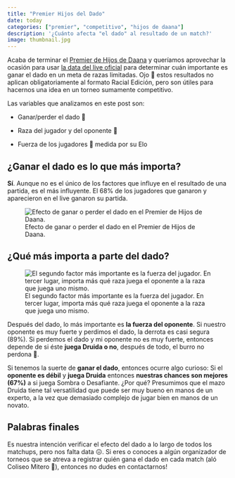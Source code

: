 ```yaml
---
title: "Premier Hijos del Dado"
date: today
categories: ["premier", "competitivo", "hijos de daana"]
description: '¿Cuánto afecta "el dado" al resultado de un match?'
image: thumbnail.jpg
---
```


Acaba de terminar el [Premier de Hijos de Daana](https://blog.myl.cl/torneo-premier-hijos-de-daana-sabado-14-de-diciembre-2024/) y queríamos aprovechar la ocasión para usar [la data del live oficial](https://www.youtube.com/watch?v=3c_I_9UxQ_4&t=17319s&ab_channel=MitosyLeyendas) para determinar cuán importante es ganar el dado en un meta de razas limitadas. Ojo 👀 estos resultados no aplican obligatoriamente al formato Racial Edición, pero son útiles para hacernos una idea en un torneo sumamente competitivo.

Las variables que analizamos en este post son:

-   Ganar/perder el dado 🎲

-   Raza del jugador y del oponente 🐲

-   Fuerza de los jugadores 💪 medida por su Elo

## ¿Ganar el dado es lo que más importa?

**Sí**. Aunque no es el único de los factores que influye en el resultado de una partida, es el más influyente. El 68% de los jugadores que ganaron y aparecieron en el live ganaron su partida.

![Efecto de ganar o perder el dado en el Premier de Hijos de Daana.](perder-dado.jpg){fig-alt="Efecto de ganar o perder el dado en el Premier de Hijos de Daana. El ganador del dado tiene un 68% de probabilidad de ganar el match." fig-align="center"}

## ¿Qué más importa a parte del dado?

![El segundo factor más importante es la fuerza del jugador. En tercer lugar, importa más qué raza juega el oponente a la raza que juega uno mismo.](arbol-decision.jpg){fig-alt="Árbol de las variables más importantes que definieron los matches en el Premier de Hijos de Daana. El segundo factor más importante es la fuerza del jugador. En tercer lugar, importa más qué raza juega el oponente a la raza que juega uno mismo." fig-align="center"}

Después del dado, lo más importante es **la fuerza del oponente**. Si nuestro oponente es muy fuerte y perdimos el dado, la derrota es casi segura (89%). Si perdemos el dado y mi oponente no es muy fuerte, entonces depende de si éste **juega Druida o no**, después de todo, el burro no perdona 🍆.

Si tenemos la suerte de **ganar el dado**, entonces ocurre algo curioso: Si el **oponente es débil** y **juega Druida** entonces **nuestras chances son mejores (67%)** a si juega Sombra o Desafiante. ¿Por qué? Presumimos que el mazo Druida tiene tal versatilidad que puede ser muy bueno en manos de un experto, a la vez que demasiado complejo de jugar bien en manos de un novato.

## Palabras finales

Es nuestra intención verificar el efecto del dado a lo largo de todos los matchups, pero nos falta data 😖. Si eres o conoces a algún organizador de torneos que se atreva a registrar quién gana el dado en cada match (aló Coliseo Mitero 😬), entonces no dudes en contactarnos!
